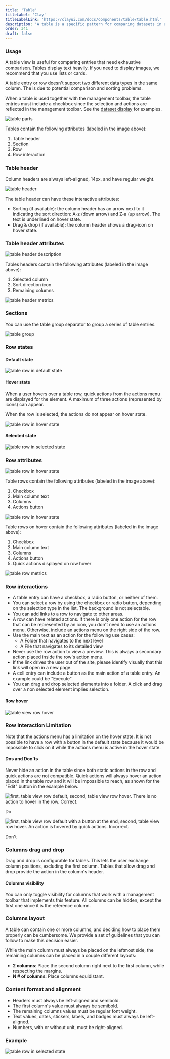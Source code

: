 ```yaml
---
title: 'Table'
titleLabel: 'Clay'
titleLabelLink: 'https://clayui.com/docs/components/table/table.html'
description: 'A table is a specific pattern for comparing datasets in a very direct and analytical way.'
order: 341
draft: false
---
```



### Usage

A table view is useful for comparing entries that need exhaustive comparison. Tables display text heavily. If you need to display images, we recommend that you use lists or cards.

A table entry or row doesn't support two different data types in the same column. The is due to potential comparison and sorting problems.

When a table is used together with the management toolbar, the table entries must include a checkbox since the selection and actions are reflected in the management toolbar. See the [dataset display](./../dataset-display) for examples.

![table parts](/images/lexicon/TableParts.jpg)

Tables contain the following attributes (labeled in the image above):

1. Table header
2. Section
3. Row
4. Row interaction

### Table header

Column headers are always left-aligned, 14px, and have regular weight.

![table header](/images/lexicon/TableHeader.jpg)

The table header can have these interactive attributes:

-   Sorting (if available): the column header has an arrow next to it indicating the sort direction: A-z (down arrow) and Z-a (up arrow). The text is underlined on hover state.
-   Drag & drop (if available): the column header shows a drag-icon on hover state.

### Table header attributes

![table header description](/images/lexicon/TableHeaderParts.jpg)

Tables headers contain the following attributes (labeled in the image above):

1. Selected column
2. Sort direction icon
3. Remaining columns

![table header metrics](/images/lexicon/TableHeaderMetrics.jpg)

### Sections

You can use the table group separator to group a series of table entries.

![table group](/images/lexicon/TableViewGroupSeparator.jpg)

### Row states

#### Default state

![table row in default state](/images/lexicon/TableViewDefault.jpg)

#### Hover state

When a user hovers over a table row, quick actions from the actions menu are displayed for the element. A maximum of three actions (represented by icons) can appear.

When the row is selected, the actions do not appear on hover state.

![table row in hover state](/images/lexicon/TableViewHover.jpg)

#### Selected state

![table row in selected state](/images/lexicon/TableViewSelected.jpg)

### Row attributes

![table row in hover state](/images/lexicon/TableViewDefaultParts.jpg)

Table rows contain the following attributes (labeled in the image above):

1. Checkbox
2. Main column text
3. Columns
4. Actions button

![table row in hover state](/images/lexicon/TableViewHoverParts.jpg)

Table rows on hover contain the following attributes (labeled in the image above):

1. Checkbox
2. Main column text
3. Columns
4. Actions button
5. Quick actions displayed on row hover

![table row metrics](/images/lexicon/TableRowMetrics.jpg)

### Row interactions

-   A table entry can have a checkbox, a radio button, or neither of them.
-   You can select a row by using the checkbox or radio button, depending on the selection type in the list. The background is not selectable.
-   You can add links to a row to navigate to other areas.
-   A row can have related actions. If there is only one action for the row that can be represented by an icon, you don't need to use an actions menu. Otherwise, include an actions menu on the right side of the row.
-   Use the main text as an action for the following use cases:
    -   A Folder that navigates to the next level
    -   A File that navigates to its detailed view
-   Never use the row action to view a preview. This is always a secondary action placed inside the row's action menu.
-   If the link drives the user out of the site, please identify visually that this link will open in a new page.
-   A cell entry can include a button as the main action of a table entry. An example could be "Execute".
-   You can drag and drop selected elements into a folder. A click and drag over a non selected element implies selection.

#### Row hover

![table view row hover](/images/lexicon/TableViewRowHover.gif)

### Row Interaction Limitation

Note that the actions menu has a limitation on the hover state. It is not possible to have a row with a button in the default state because it would be impossible to click on it while the actions menu is active in the hover state.

#### Dos and Don'ts

Never hide an action in the table since both static actions in the row and quick actions are not compatible. Quick actions will always hover an action placed in the table row and it will be impossible to reach, as shown for the "Edit" button in the example below.

<Grid templateColumns="1fr" autoRows="auto" gap="2rem">
	<Grid.Item>
		<img
			style={{ marginTop: '1.5rem' }}
			src="/images/lexicon/TableRowInteractionDo.jpg"
			alt="first, table view row default, second, table view row hover. There is no action to hover in the row. Correct."
		/>
		<p class="do">Do</p>
	</Grid.Item>
</Grid>
<Grid templateColumns="1fr" autoRows="auto" gap="2rem">
	<Grid.Item>
		<img
			style={{ marginTop: '1.5rem' }}
			src="/images/lexicon/TableRowInteractionDont.jpg"
			alt="first, table view row default with a button at the end, second, table view row hover. An action is hovered by quick actions. Incorrect."
		/>
		<p class="dont">Don't</p>
	</Grid.Item>
</Grid>

### Columns drag and drop

Drag and drop is configurable for tables. This lets the user exchange column positions, excluding the first column. Tables that allow drag and drop provide the action in the column's header.

#### Columns visibility

You can only toggle visibility for columns that work with a management toolbar that implements this feature. All columns can be hidden, except the first one since it is the reference column.

### Columns layout

A table can contain one or more columns, and deciding how to place them properly can be cumbersome. We provide a set of guidelines that you can follow to make this decision easier.

While the main column must always be placed on the leftmost side, the remaining columns can be placed in a couple different layouts:

-   **2 columns**: Place the second column right next to the first column, while respecting the margins.
-   **N # of columns**: Place columns equidistant.

### Content format and alignment

-   Headers must always be left-aligned and semibold.
-   The first column's value must always be semibold.
-   The remaining columns values must be regular font weight.
-   Text values, dates, stickers, labels, and badges must always be left-aligned.
-   Numbers, with or without unit, must be right-aligned.

### Example

![table row in selected state](/images/lexicon/TableExample.jpg)
